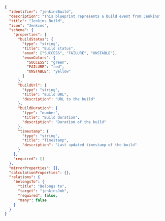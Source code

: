 ```json showLineNumbers
{
  "identifier": "jenkinsBuild",
  "description": "This blueprint represents a build event from Jenkins",
  "title": "Jenkins Build",
  "icon": "Jenkins",
  "schema": {
    "properties": {
      "buildStatus": {
        "type": "string",
        "title": "Build status",
        "enum": ["SUCCESS", "FAILURE", "UNSTABLE"],
        "enumColors": {
          "SUCCESS": "green",
          "FAILURE": "red",
          "UNSTABLE": "yellow"
        }
      },
      "buildUrl": {
        "type": "string",
        "title": "Build URL",
        "description": "URL to the build"
      },
      "buildDuration": {
        "type": "number",
        "title": "Build duration",
        "description": "Duration of the build"
      },
      "timestamp": {
        "type": "string",
        "title": "Timestamp",
        "description": "Last updated timestamp of the build"
      }
    },
    "required": []
  },
  "mirrorProperties": {},
  "calculationProperties": {},
  "relations": {
    "belongsTo": {
      "title": "Belongs to",
      "target": "jenkinsJob",
      "required": false,
      "many": false
    }
  }
}
```

